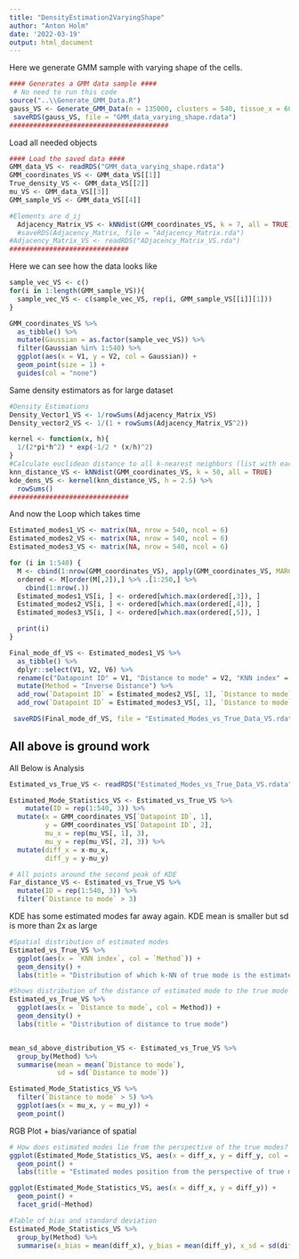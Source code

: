 ```yaml
---
title: "DensityEstimation2VaryingShape"
author: "Anton Holm"
date: '2022-03-19'
output: html_document
---
```


Here we generate GMM sample with varying shape of the cells.

```r
#### Generates a GMM data sample ####
 # No need to run this code
source("..\\Generate_GMM_Data.R")
gauss_VS <- Generate_GMM_Data(n = 135000, clusters = 540, tissue_x = 600, tissue_y = 900, Cellwidth = 11.6, Mode = 3)
 saveRDS(gauss_VS, file = "GMM_data_varying_shape.rdata")
########################################
```

Load all needed objects
```r
#### Load the saved data ####
GMM_data_VS <- readRDS("GMM_data_varying_shape.rdata")
GMM_coordinates_VS <- GMM_data_VS[[1]]
True_density_VS <- GMM_data_VS[[2]]
mu_VS <- GMM_data_VS[[3]]
GMM_sample_VS <- GMM_data_VS[[4]]

#Elements are d_ij
  Adjacency_Matrix_VS <- kNNdist(GMM_coordinates_VS, k = 7, all = TRUE)
  #saveRDS(Adjacency_Matrix, file = "Adjacency_Matrix.rda")
#Adjacency_Matrix_VS <- readRDS("ADjacency_Matrix_VS.rda")
##############################
```

Here we can see how the data looks like
```r
sample_vec_VS <- c()
for(i in 1:length(GMM_sample_VS)){
  sample_vec_VS <- c(sample_vec_VS, rep(i, GMM_sample_VS[[i]][1]))
}

GMM_coordinates_VS %>% 
  as_tibble() %>% 
  mutate(Gaussian = as.factor(sample_vec_VS)) %>% 
  filter(Gaussian %in% 1:540) %>% 
  ggplot(aes(x = V1, y = V2, col = Gaussian)) +
  geom_point(size = 1) +
  guides(col = "none")
```


Same density estimators as for large dataset
```r
#Density Estimations
Density_Vector1_VS <- 1/rowSums(Adjacency_Matrix_VS)
Density_vector2_VS <- 1/(1 + rowSums(Adjacency_Matrix_VS^2))

kernel <- function(x, h){
  1/(2*pi*h^2) * exp(-1/2 * (x/h)^2)
}
#Calculate euclidean distance to all k-nearest neighbors (list with each gene-type in the list)
knn_distance_VS <- kNNdist(GMM_coordinates_VS, k = 50, all = TRUE)
kde_dens_VS <- kernel(knn_distance_VS, h = 2.5) %>% 
  rowSums()
##############################
```


And now the Loop which takes time

```r
Estimated_modes1_VS <- matrix(NA, nrow = 540, ncol = 6)
Estimated_modes2_VS <- matrix(NA, nrow = 540, ncol = 6)
Estimated_modes3_VS <- matrix(NA, nrow = 540, ncol = 6)

for (i in 1:540) {
  M <- cbind(1:nrow(GMM_coordinates_VS), apply(GMM_coordinates_VS, MARGIN = 1, FUN = function(x) sqrt(sum((x[]-mu_VS[i,])^2))), Density_Vector1_VS, Density_vector2_VS, kde_dens_VS)
  ordered <- M[order(M[,2]),] %>% .[1:250,] %>% 
    cbind(1:nrow(.))
  Estimated_modes1_VS[i, ] <- ordered[which.max(ordered[,3]), ]
  Estimated_modes2_VS[i, ] <- ordered[which.max(ordered[,4]), ]
  Estimated_modes3_VS[i, ] <- ordered[which.max(ordered[,5]), ]

  print(i)
}
```

```r
Final_mode_df_VS <- Estimated_modes1_VS %>% 
  as_tibble() %>% 
  dplyr::select(V1, V2, V6) %>% 
  rename(c("Datapoint ID" = V1, "Distance to mode" = V2, "KNN index" = V6)) %>% 
  mutate(Method = "Inverse Distance") %>% 
  add_row(`Datapoint ID` = Estimated_modes2_VS[, 1], `Distance to mode` = Estimated_modes2_VS[, 2], `KNN index` = Estimated_modes2_VS[, 6], Method = "Stationary Distribution") %>% 
  add_row(`Datapoint ID` = Estimated_modes3_VS[, 1], `Distance to mode` = Estimated_modes3_VS[, 2], `KNN index` = Estimated_modes3_VS[, 6], Method = "KDE") 

 saveRDS(Final_mode_df_VS, file = "Estimated_Modes_vs_True_Data_VS.rdata")
```

All above is ground work
----------------------------------------------------------------------------------------
All Below is Analysis


```r
Estimated_vs_True_VS <- readRDS("Estimated_Modes_vs_True_Data_VS.rdata")

Estimated_Mode_Statistics_VS <- Estimated_vs_True_VS %>% 
    mutate(ID = rep(1:540, 3)) %>% 
  mutate(x = GMM_coordinates_VS[`Datapoint ID`, 1],
         y = GMM_coordinates_VS[`Datapoint ID`, 2],
         mu_x = rep(mu_VS[, 1], 3),
         mu_y = rep(mu_VS[, 2], 3)) %>% 
  mutate(diff_x = x-mu_x,
         diff_y = y-mu_y)

# All points around the second peak of KDE
Far_distance_VS <- Estimated_vs_True_VS %>% 
  mutate(ID = rep(1:540, 3)) %>% 
  filter(`Distance to mode` > 3) 
```

KDE has some estimated modes far away again. 
KDE mean is smaller but sd is more than 2x as large
```r
#Spatial distribution of estimated modes  
Estimated_vs_True_VS %>% 
  ggplot(aes(x = `KNN index`, col = `Method`)) +
  geom_density() +
  labs(title = "Distribution of which k-NN of true mode is the estimated mode")

#Shows distribution of the distance of estimated mode to the true mode
Estimated_vs_True_VS %>% 
  ggplot(aes(x = `Distance to mode`, col = Method)) +
  geom_density() +
  labs(title = "Distribution of distance to true mode")


mean_sd_above_distribution_VS <- Estimated_vs_True_VS %>% 
  group_by(Method) %>% 
  summarise(mean = mean(`Distance to mode`),
            sd = sd(`Distance to mode`))

Estimated_Mode_Statistics_VS %>% 
  filter(`Distance to mode` > 5) %>% 
  ggplot(aes(x = mu_x, y = mu_y)) +
  geom_point()

```

RGB Plot + bias/variance of spatial

```r
# How does estimated modes lie from the perspective of the true modes?
ggplot(Estimated_Mode_Statistics_VS, aes(x = diff_x, y = diff_y, col = Method)) +
  geom_point() +
  labs(title = "Estimated modes position from the perspective of true modes")

ggplot(Estimated_Mode_Statistics_VS, aes(x = diff_x, y = diff_y)) +
  geom_point() +
  facet_grid(~Method)

#Table of bias and standard deviation
Estimated_Mode_Statistics_VS %>% 
  group_by(Method) %>% 
  summarise(x_bias = mean(diff_x), y_bias = mean(diff_y), x_sd = sd(diff_x), y_sd = sd(diff_y))
```